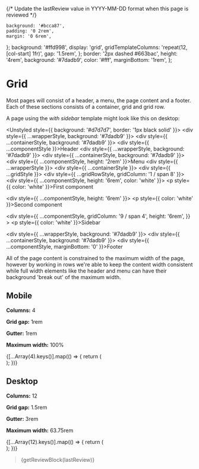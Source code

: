 
{/* Update the lastReview value in YYYY-MM-DD format when this page is reviewed */}

<Meta title="Design/Grid" />

    background: '#bcca87',
    padding: '0 2rem',
    margin: '0 6rem',
};
    background: '#ffd998',
    display: 'grid',
    gridTemplateColumns: 'repeat(12, [col-start] 1fr)',
    gap: '1.5rem',
};
    border: '2px dashed #663bac',
    height: '4rem',
    background: '#7dadb9',
    color: '#fff',
    marginBottom: '1rem',
};

# Grid

Most pages will consist of a header, a menu, the page content and a footer. Each of these sections consists of a container, grid and grid row.

A page using the _with sidebar_ template might look like this on desktop:

<Unstyled style={{ background: '#d7d7d7', border: '1px black solid' }}>
    <div style={{ ...wrapperStyle, background: '#7dadb9' }}>
        <div style={{ ...containerStyle, background: '#7dadb9' }}>
            <div style={{ ...componentStyle }}>Header</div>
        </div>
    </div>
    <div style={{ ...wrapperStyle, background: '#7dadb9' }}>
        <div style={{ ...containerStyle, background: '#7dadb9' }}>
            <div style={{ ...componentStyle, height: '2rem' }}>Menu</div>
        </div>
    </div>
    <div style={{ ...wrapperStyle }}>
        <div style={{ ...containerStyle }}>
            <div style={{ ...gridStyle }}>
                <div style={{ ...gridRowStyle, gridColumn: '1 / span 8' }}>
                    <div style={{ ...componentStyle, height: '6rem', color: 'white' }}>
                        <p style={{ color: 'white' }}>First component</p>
                    </div>
                    <div style={{ ...componentStyle, height: '6rem' }}>
                        <p style={{ color: 'white' }}>Second component</p>
                    </div>
                </div>
                <div
                    style={{
                        ...componentStyle,
                        gridColumn: '9 / span 4',
                        height: '6rem',
                    }}
                >
                    <p style={{ color: 'white' }}>Sidebar</p>
                </div>
            </div>
        </div>
    </div>
    <div style={{ ...wrapperStyle, background: '#7dadb9' }}>
        <div style={{ ...containerStyle, background: '#7dadb9' }}>
            <div style={{ ...componentStyle, marginBottom: '0' }}>Footer</div>
        </div>
    </div>
</Unstyled>

All of the page content is constrained to the maximum width of the page, however by working in rows we're able to keep the content width consistent while full width elements like the header and menu can have their background 'break out' of the maximum width.

## Mobile

**Columns:** 4

**Grid gap:** 1rem

**Gutter:** 1rem

**Maximum width:** 100%

<Unstyled>
    <div
        class="container"
        style={{ background: '#d7d7d7', width: '412px', padding: '0 1rem' }}
    >
        <div
            class="grid"
            style={{
                display: 'grid',
                gridTemplateColumns: 'repeat(4, [col-start] 1fr)',
                gap: '1rem',
            }}
        >
            {[...Array(4).keys()].map(() => {
                return (
                    <div
                        class="grid-row"
                        style={{
                            width: '100%',
                            height: '100px',
                            background: '#5a5c92',
                        }}
                    ></div>
                );
            })}
        </div>
    </div>
</Unstyled>

## Desktop

**Columns:** 12

**Grid gap:** 1.5rem

**Gutter:** 3rem

**Maximum width:** 63.75rem

<Unstyled>
    <div class="container" style={{ background: '#d7d7d7' }}>
        <div
            class="grid"
            style={{
                display: 'grid',
                gridTemplateColumns: 'repeat(12, [col-start] 1fr)',
                gap: '1rem',
            }}
        >
            {[...Array(12).keys()].map(() => {
                return (
                    <div
                        class="grid-row"
                        style={{
                            width: '100%',
                            height: '100px',
                            background: '#5a5c92',
                        }}
                    ></div>
                );
            })}
        </div>
    </div>
</Unstyled>

> {getReviewBlock(lastReview)}